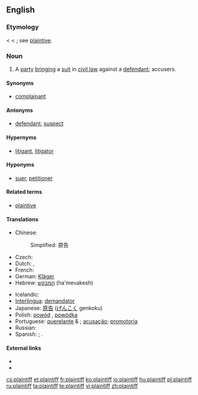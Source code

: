 ==English==
{{wikipedia}}

===Etymology===
< {{etyl|enm}} {{term|plaintif}} < {{etyl|fro}} {{term|plaintif||complaining; as a noun, one who complains, a plaintiff}}; see [[plaintive]].

===Noun===
{{en-noun}}

# A [[party]] [[bringing]] a [[suit]] in [[civil law]] against a [[defendant]]; accusers.

====Synonyms====
* [[complainant]]

====Antonyms====
* [[defendant]], [[suspect]]

====Hypernyms====
* [[litigant]], [[litigator]]

====Hyponyms====
* [[suer]], [[petitioner]]

====Related terms====
* [[plaintive]]

====Translations====
{{trans-top|party bringing a suit in civil law against a defendant}}
* Chinese:
*: Simplified: 原告
* Czech: {{t-|cs|žalobce|m}}
* Dutch: {{t|nl|eiser}}, {{t+|nl|aanklager}}
* French: {{t+|fr|demandeur}}
* German: [[Kläger]] {{m}}
* Hebrew: [[המבקש]] (ha'mevakesh)
{{trans-mid}}
* Icelandic: {{t-|is|stefnandi|m}}
* [[Interlingua]]: [[demandator]]
* Japanese: [[原告]] ([[げんこく]] genkoku)
* Polish: [[powód]] {{m}}, [[powódka]] {{f}}
* Portuguese: [[querelante]] {{m}} & {{f}}; [[acusação]]; [[promotoria]]
* Russian: {{t+|ru|истец|m|tr=ist'éc|sc=Cyrl}}
* Spanish: {{t-|es|demandante}}; {{t-|es|querellante}}.
{{trans-bottom}}

====External links====
* {{R:Webster 1913}}
* {{R:Century 1911}}

[[cs:plaintiff]]
[[et:plaintiff]]
[[fr:plaintiff]]
[[ko:plaintiff]]
[[io:plaintiff]]
[[hu:plaintiff]]
[[pl:plaintiff]]
[[ru:plaintiff]]
[[ta:plaintiff]]
[[te:plaintiff]]
[[vi:plaintiff]]
[[zh:plaintiff]]